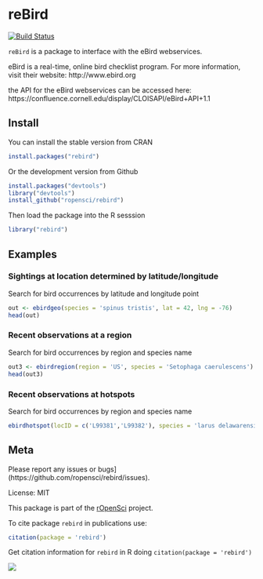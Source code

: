 reBird
======

[![Build Status](https://api.travis-ci.org/ropensci/rebird.png)](https://travis-ci.org/ropensci/rebird)

`reBird` is a package to interface with the eBird webservices.

eBird is a real-time, online bird checklist program. For more information, visit their website: http://www.ebird.org

the API for the eBird webservices can be accessed here: https://confluence.cornell.edu/display/CLOISAPI/eBird+API+1.1

## Install

You can install the stable version from CRAN

```r
install.packages("rebird")
```

Or the development version from Github

```r
install.packages("devtools")
library("devtools")
install_github("ropensci/rebird")
```

Then load the package into the R sesssion

```r
library("rebird")
```

## Examples


### Sightings at location determined by latitude/longitude

Search for bird occurrences by latitude and longitude point

```r
out <- ebirdgeo(species = 'spinus tristis', lat = 42, lng = -76)
head(out)
```

### Recent observations at a region

Search for bird occurrences by region and species name

```r
out3 <- ebirdregion(region = 'US', species = 'Setophaga caerulescens')
head(out3)
```


### Recent observations at hotspots

Search for bird occurrences by region and species name

```r
ebirdhotspot(locID = c('L99381','L99382'), species = 'larus delawarensis')
```


## Meta

Please report any issues or bugs](https://github.com/ropensci/rebird/issues).

License: MIT

This package is part of the [rOpenSci](http://ropensci.org/packages) project.

To cite package `rebird` in publications use:

```r
citation(package = 'rebird')
```

Get citation information for `rebird` in R doing `citation(package = 'rebird')`

[![](http://ropensci.org/public_images/github_footer.png)](http://ropensci.org)
